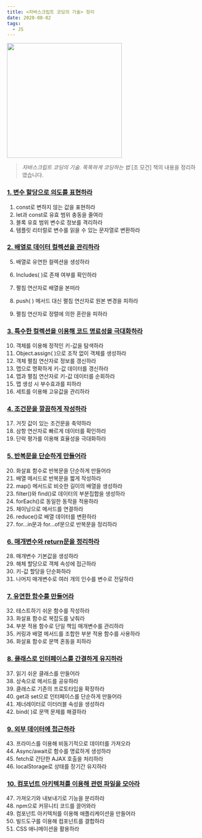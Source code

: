 ```yaml
---
title: <자바스크립트 코딩의 기술> 정리
date: 2020-08-02
tags:
  - JS
---
```


<img src="http://image.yes24.com/goods/85019231/800x0" alt="" style="width: 300px"/>

> *자바스크립트 코딩의 기술. 똑똑하게 코딩하는 법* [조 모건] 책의 내용을 정리하였습니다.

### [1. 변수 할당으로 의도를 표현하라](/자바스크립트-코딩의-기술-ch-1)

1. const로 변하지 않는 값을 표현하라
2. let과 const로 유효 범위 충동을 줄여라
3. 블록 유효 범위 변수로 정보를 격리하라
4. 템플릿 리터럴로 변수를 읽을 수 있는 문자열로 변환하라

### [2. 배열로 데이터 컬렉션을 관리하라](/자바스크립트-코딩의-기술-ch-2)

5. 배열로 유연한 컬렉션을 생성하라
6. Includes( )로 존재 여부를 확인하라

7. 펼침 연산자로 배열을 본떠라

8. push( ) 메서드 대신 펼침 연산자로 원본 변경을 피하라

9. 펼침 연산자로 정렬에 의한 혼란을 피하라

### [3. 특수한 컬렉션을 이용해 코드 명료성을 극대화하라](/자바스크립트-코딩의-기술-ch-3)

10. 객체를 이용해 정적인 키-값을 탐색하라
11. Object.assign( )으로 조작 없이 객체를 생성하라
12. 객체 펼침 연산자로 정보를 갱신하라
13. 맵으로 명확하게 키-값 데이터를 갱신하라
14. 맵과 펼침 연산자로 키-값 데이터를 순회하라
15. 맵 생성 시 부수효과를 피하라
16. 세트를 이용해 고유값을 관리하라

### [4. 조건문을 깔끔하게 작성하라](/자바스크립트-코딩의-기술-ch-4)

17.  거짓 값이 있는 조건문을 축약하라
18.  삼항 연산자로 빠르게 데이터를 확인하라
19.  단락 평가를 이용해 효율성을 극대화하라

### [5. 반복문을 단순하게 만들어라](/자바스크립트-코딩의-기술-ch-5)

20. 화살표 함수로 반복문을 단순하게 만들어라
21. 배열 메서드로 반복문을 짧게 작성하라
22. map() 메서드로 비슷한 길이의 배열을 생성하라
23. filter()와 find()로 데이터의 부분집합을 생성하라
24. forEach()로 동일한 동작을 적용하라
25. 체이닝으로 메서드를 연결하라
26. reduce()로 배열 데이터를 변환하라
27. for...in문과 for...of문으로 반복문을 정리하라

### [6. 매개변수와 return문을 정리하라](/자바스크립트-코딩의-기술-ch-6)

28. 매개변수 기본값을 생성하라
29. 해체 할당으로 객체 속성에 접근하라
30. 키-값 할당을 단순화하라
31. 나머지 매개변수로 여러 개의 인수를 변수로 전달하라

### [7. 유연한 함수를 만들어라](/자바스크립트-코딩의-기술-ch-7)

32. 테스트하기 쉬운 함수를 작성하라
33. 화살표 함수로 복잡도를 낮춰라
34. 부분 적용 함수로 단일 책임 매개변수를 관리하라
35. 커링과 배열 메서드를 조합한 부분 적용 함수를 사용하라
36. 화살표 함수로 문맥 혼동을 피하라

### [8. 클래스로 인터페이스를 간결하게 유지하라](/자바스크립트-코딩의-기술-ch-8)

37. 읽기 쉬운 클래스를 만들어라
38. 상속으로 메서드를 공유하라
39. 클래스로 기존의 프로토타입을 확장하라
40. get과 set으로 인터페이스를 단순하게 만들어라
41. 제너레이터로 이터러블 속성을 생성하라
42. bind( )로 문맥 문제를 해결하라

### [9. 외부 데이터에 접근하라](/자바스크립트-코딩의-기술-ch-9)

43. 프라미스를 이용해 비동기적으로 데이터를 가져오라
44. Async/await로 함수를 명료하게 생성하라
45. fetch로 간단한 AJAX 호출을 처리하라
46. localStorage로 상태를 장기간 유지하라

### [10. 컴포넌트 아키텍쳐를 이용해 관련 파일을 모아라](/자바스크립트-코딩의-기술-ch-10)

47. 가져오기와 내보내기로 기능을 분리하라
48. npm으로 커뮤니티 코드를 끌어와라
49. 컴포넌트 아키텍처를 이용해 애플리케이션을 만들어라
50. 빌드도구를 이용해 컴포넌트를 결합하라
51. CSS 애니메이션을 활용하라